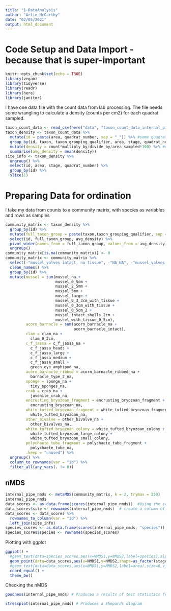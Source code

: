 ```yaml
---
title: "1-DataAnalysis"
author: "Arlie McCarthy"
date: "02/05/2021"
output: html_document
---
```

# Code Setup and Data Import - because that is super-important 

```r
knitr::opts_chunk$set(echo = TRUE)
library(vegan)
library(tidyverse)
library(readr)
library(here)
library(janitor)
```

I have one data file with the count data from lab processing. The file needs some wrangling to calculate a density (counts per cm2) for each quadrat sampled.

```r
taxon_count_data <- read_csv(here("data", "taxon_count_data_internal_pipework.csv"))
taxon_density <- taxon_count_data %>% 
  mutate(id = paste(area, quadrat_number, sep = "_")) %>% #some quadrats had multiple 'sample' so changed to just area and quadrat
  group_by(id, taxon, taxon_grouping_qualifier, area, stage, quadrat_number) %>% 
  mutate(density = count*multiply_by/divide_by/area_sampled*100) %>% #counts per m2
  summarise(avg_density = mean(density))
site_info <- taxon_density %>% 
  ungroup() %>% 
  select(id, area, stage, quadrat_number) %>% 
  group_by(id) %>% 
  slice(1)
```

# Preparing Data for ordination

I take my data from counts to a community matrix, with species as variables and rows as samples

```r
community_matrix <- taxon_density %>% 
  group_by(id) %>% 
  mutate(full_taxon_group = paste(taxon,taxon_grouping_qualifier, sep = "_")) %>% 
  select(id, full_taxon_group, avg_density) %>% 
  pivot_wider(names_from = full_taxon_group, values_from = avg_density) %>% 
  ungroup() 
community_matrix[is.na(community_matrix)] <- 0
community_matrix <- community_matrix %>% 
  select(-"mussel_valves intact, no tissue", -"NA_NA", -"mussel_valves intact") %>% 
  clean_names() %>% 
  group_by(id) %>% 
  mutate(mussel = sum(mussel_na +
                      mussel_0_5cm +
                      mussel_2_5mm +
                      mussel_5mm +
                      mussel_large +
                      mussel_0_3_3cm_with_tissue +
                      mussel_0_3cm_with_tissue +
                      mussel_0_5cm_2 +
                      mussel_intact_shells_2cm +
                      mussel_with_tissue_0_5cm),
         acorn_barnacle = sum(acorn_barnacle_na +
                              acorn_barnacle_intact),
         clam = clam_na +
           clam_0_2cm,
         c_f_jassa = c_f_jassa_na +
           c_f_jassa_heads +
           c_f_jassa_large +
           c_f_jassa_medium +
           c_f_jassa_small +
           green_eye_amphipod_na,
         acorn_barnacle_ribbed = acorn_barnacle_ribbed_na +
           barnacle_type_2_na,
         sponge = sponge_na +
           tiny_sponges_na,
         crab = crab_na +
           juvenile_crab_na,
         encrusting_bryozoan_fragment = encrusting_bryozoan_fragment +
           encrusting_bryozoan_na,
         white_tufted_bryozoan_fragment = white_tufted_bryozoan_fragment +
           white_tufted_bryozoan_na,
         other_bivalve = other_bivalve_na +
           other_bivalves_na,
         white_tufted_bryozoan_colony = white_tufted_bryozoan_colony +
           white_tufted_bryozoan_large_colony +
           white_tufted_bryozoan_small_colony,
         polychaete_tube_fragment = polychaete_tube_fragment +
           polychaete_tube_na,
         .keep = "unused") %>% 
  ungroup() %>% 
  column_to_rownames(var = "id") %>% 
  filter_all(any_vars(. != 0))
```

## nMDS

```r
internal_pipe_nmds <- metaMDS(community_matrix, k = 2, trymax = 250)
internal_pipe_nmds
data_scores <- as.data.frame(scores(internal_pipe_nmds))  #Using the scores function from vegan to extract the site scores and convert to a data.frame
data_scores$site <- rownames(internal_pipe_nmds)  # create a column of site names, from the rownames of data.scores
data_scores <- data_scores %>% 
  rownames_to_column(var = "id") %>% 
  left_join(site_info)
species_scores <- as.data.frame(scores(internal_pipe_nmds, "species"))  #Using the scores function from vegan to extract the species scores and convert to a data.frame
species_scores$species <- rownames(species_scores)
```

Plotting with ggplot
```r
ggplot() + 
  #geom_text(data=species_scores,aes(x=NMDS1,y=NMDS2,label=species),alpha=0.5) +  # add the species labels
  geom_point(data=data_scores,aes(x=NMDS1,y=NMDS2,shape=as_factor(stage),colour=as_factor(area)),size=3) + # add the point markers
  #geom_text(data=data_scores,aes(x=NMDS1,y=NMDS2,label=area),size=6,vjust=0) +  # add the site labels
  coord_equal() +
  theme_bw()
```
Checking the nMDS

```r
goodness(internal_pipe_nmds) # Produces a results of test statistics for goodness of fit for each point

stressplot(internal_pipe_nmds) # Produces a Shepards diagram
```